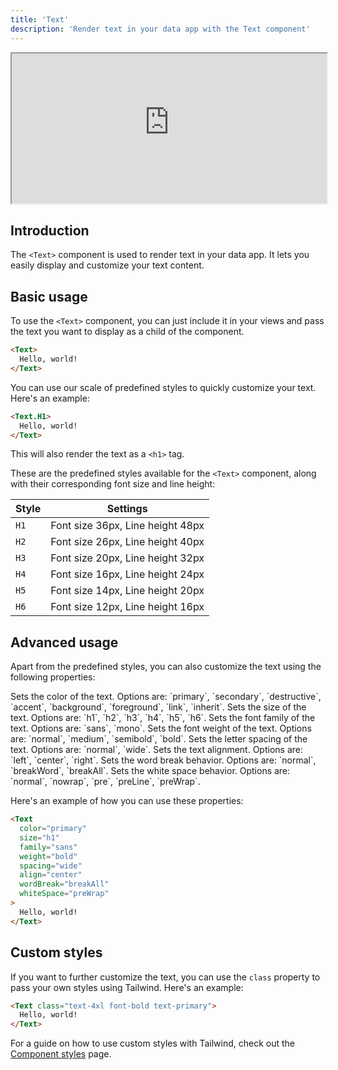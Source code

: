 ```yaml
---
title: 'Text'
description: 'Render text in your data app with the Text component'
---
```


<iframe class="rounded-xl" src="https://docs-charts-examples.fly.dev/components/text" width="100%" height="240"> </iframe>

## Introduction

The `<Text>` component is used to render text in your data app. It lets you easily display and customize your text content.

## Basic usage

To use the `<Text>` component, you can just include it in your views and pass the text you want to display as a child of the component.

```html
<Text>
  Hello, world!
</Text>
```

You can use our scale of predefined styles to quickly customize your text. Here's an example:

```html
<Text.H1>
  Hello, world!
</Text>
```

This will also render the text as a `<h1>` tag.

These are the predefined styles available for the `<Text>` component, along with their corresponding font size and line height:

| Style | Settings                               |
|-------|----------------------------------------|
| `H1`  | Font size 36px, Line height 48px       |
| `H2`  | Font size 26px, Line height 40px       |
| `H3`  | Font size 20px, Line height 32px       |
| `H4`  | Font size 16px, Line height 24px       |
| `H5`  | Font size 14px, Line height 20px       |
| `H6`  | Font size 12px, Line height 16px       |

## Advanced usage

Apart from the predefined styles, you can also customize the text using the following properties:

<ResponseField name="color" type="string">
  Sets the color of the text. Options are: `primary`, `secondary`, `destructive`, `accent`, `background`, `foreground`, `link`, `inherit`.
</ResponseField>
<ResponseField name="size" type="string">
  Sets the size of the text. Options are: `h1`, `h2`, `h3`, `h4`, `h5`, `h6`.
</ResponseField>
<ResponseField name="family" type="string">
  Sets the font family of the text. Options are: `sans`, `mono`.
</ResponseField>
<ResponseField name="weight" type="string">
  Sets the font weight of the text. Options are: `normal`, `medium`, `semibold`, `bold`.
</ResponseField>
<ResponseField name="spacing" type="string">
  Sets the letter spacing of the text. Options are: `normal`, `wide`.
</ResponseField>
<ResponseField name="align" type="string">
  Sets the text alignment. Options are: `left`, `center`, `right`.
</ResponseField>
<ResponseField name="wordBreak" type="string">
  Sets the word break behavior. Options are: `normal`, `breakWord`, `breakAll`.
</ResponseField>
<ResponseField name="whiteSpace" type="string">
  Sets the white space behavior. Options are: `normal`, `nowrap`, `pre`, `preLine`, `preWrap`.
</ResponseField>

Here's an example of how you can use these properties:

```html
<Text
  color="primary"
  size="h1"
  family="sans"
  weight="bold"
  spacing="wide"
  align="center"
  wordBreak="breakAll"
  whiteSpace="preWrap"
>
  Hello, world!
</Text>
```

## Custom styles

If you want to further customize the text, you can use the `class` property to pass your own styles using Tailwind. Here's an example:

```html
<Text class="text-4xl font-bold text-primary">
  Hello, world!
</Text>
```

For a guide on how to use custom styles with Tailwind, check out the [Component styles](/views/customization/component-styles) page.
